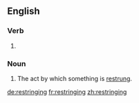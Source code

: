 ==English==

===Verb===
{{head|en|present participle}}

# {{present participle of|restring|lang=en|nocat=1}}

===Noun===
{{en-noun}}

# The act by which something is [[restring|restrung]].

[[de:restringing]]
[[fr:restringing]]
[[zh:restringing]]
